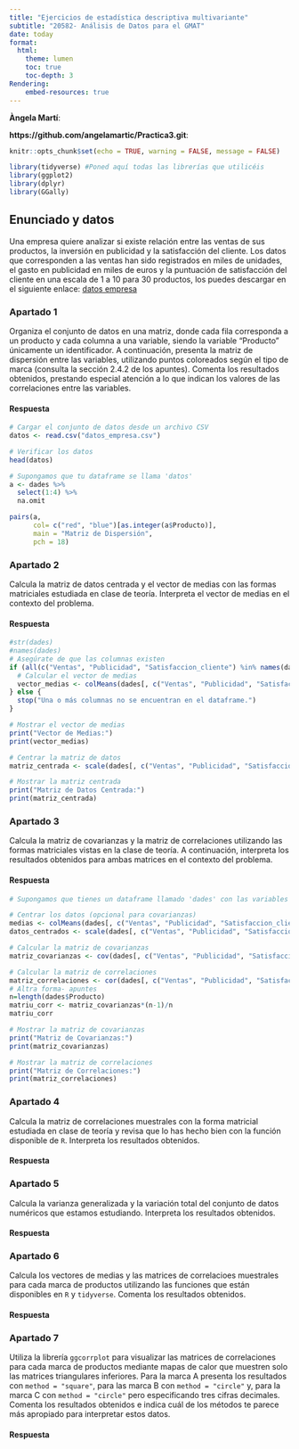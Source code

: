 ```yaml
---
title: "Ejercicios de estadística descriptiva multivariante"
subtitle: "20582- Análisis de Datos para el GMAT"
date: today
format:
  html:
    theme: lumen
    toc: true
    toc-depth: 3
Rendering:
    embed-resources: true
---
```


**Àngela Martí**:

**https://github.com/angelamartic/Practica3.git**:




```r
knitr::opts_chunk$set(echo = TRUE, warning = FALSE, message = FALSE)

```

```r
library(tidyverse) #Poned aquí todas las librerías que utilicéis
library(ggplot2)
library(dplyr)
library(GGally)
```

## Enunciado y datos

Una empresa quiere analizar si existe relación entre las ventas de sus productos, la inversión en publicidad y la satisfacción del cliente. Los datos que corresponden a las ventas han sido registrados en miles de unidades, el gasto en publicidad en miles de euros y la puntuación de satisfacción del cliente en una escala de 1 a 10 para 30 productos, los puedes descargar en el siguiente enlace:  [datos empresa](https://github.com/igmuib/Practica_AD/blob/main/datos_empresa.csv)

### Apartado 1
Organiza el conjunto de datos en una matriz, donde cada fila corresponda a un producto y cada columna a una variable, siendo la variable "Producto" únicamente un identificador. A continuación, presenta la matriz de dispersión entre las variables, utilizando puntos coloreados según el tipo de marca (consulta la sección 2.4.2 de los apuntes). Comenta los resultados obtenidos, prestando especial atención a lo que indican los valores de las correlaciones entre las variables.

#### Respuesta

```r
# Cargar el conjunto de datos desde un archivo CSV
datos <- read.csv("datos_empresa.csv")

# Verificar los datos
head(datos)

# Supongamos que tu dataframe se llama 'datos'
a <- dades %>% 
  select(1:4) %>%
  na.omit

pairs(a,
      col= c("red", "blue")[as.integer(a$Producto)], 
      main = "Matriz de Dispersión",
      pch = 18)


```

### Apartado 2

Calcula la matriz de datos centrada y el vector de medias con las formas matriciales estudiada en clase de teoría. Interpreta el vector de medias en el contexto del problema.

#### Respuesta
```r
#str(dades)
#names(dades)
# Asegúrate de que las columnas existen
if (all(c("Ventas", "Publicidad", "Satisfaccion_cliente") %in% names(dades))) {
  # Calcular el vector de medias
  vector_medias <- colMeans(dades[, c("Ventas", "Publicidad", "Satisfaccion_cliente")], na.rm = TRUE)
} else {
  stop("Una o más columnas no se encuentran en el dataframe.")
}

# Mostrar el vector de medias
print("Vector de Medias:")
print(vector_medias)


```

```r
# Centrar la matriz de datos
matriz_centrada <- scale(dades[, c("Ventas", "Publicidad", "Satisfaccion_cliente")], center = vector_medias, scale = FALSE)

# Mostrar la matriz centrada
print("Matriz de Datos Centrada:")
print(matriz_centrada)

```


### Apartado 3

Calcula la matriz de covarianzas y la matriz de correlaciones utilizando las formas matriciales vistas en la clase de teoría. A continuación, interpreta los resultados obtenidos para ambas matrices en el contexto del problema.

#### Respuesta

```r
# Supongamos que tienes un dataframe llamado 'dades' con las variables de interés

# Centrar los datos (opcional para covarianzas)
medias <- colMeans(dades[, c("Ventas", "Publicidad", "Satisfaccion_cliente")])  # Calcula la media
datos_centrados <- scale(dades[, c("Ventas", "Publicidad", "Satisfaccion_cliente")], center = TRUE, scale = FALSE)  # Centra los datos

# Calcular la matriz de covarianzas
matriz_covarianzas <- cov(dades[, c("Ventas", "Publicidad", "Satisfaccion_cliente")])

# Calcular la matriz de correlaciones
matriz_correlaciones <- cor(dades[, c("Ventas", "Publicidad", "Satisfaccion_cliente")])
# Altra forma- apuntes
n=length(dades$Producto)
matriu_corr <- matriz_covarianzas*(n-1)/n
matriu_corr

# Mostrar la matriz de covarianzas
print("Matriz de Covarianzas:")
print(matriz_covarianzas)

# Mostrar la matriz de correlaciones
print("Matriz de Correlaciones:")
print(matriz_correlaciones)


```



### Apartado 4

Calcula la matriz de correlaciones muestrales con la forma matricial estudiada en clase de teoría y revisa que lo has hecho bien con la función disponible de `R`. Interpreta los resultados obtenidos. 

#### Respuesta


### Apartado 5

Calcula la varianza generalizada y la variación total del conjunto de datos numéricos que estamos estudiando. Interpreta los resultados obtenidos.

#### Respuesta



### Apartado 6
Calcula los vectores de medias y las matrices de correlacioes muestrales para cada marca de productos utilizando  las funciones que están disponibles en `R` y `tidyverse`. Comenta los resultados obtenidos.

#### Respuesta



### Apartado 7

Utiliza la librería `ggcorrplot` para visualizar las matrices de correlaciones para cada marca de productos mediante mapas de calor que muestren solo las matrices triangulares inferiores. Para la marca A presenta los resultados con  `method = "square"`, para las marca B con  `method = "circle"` y, para la marca C con  `method = "circle"` pero especificando tres cifras decimales. Comenta los resultados obtenidos e indica cuál de los métodos te parece más apropiado para interpretar estos datos.

#### Respuesta

